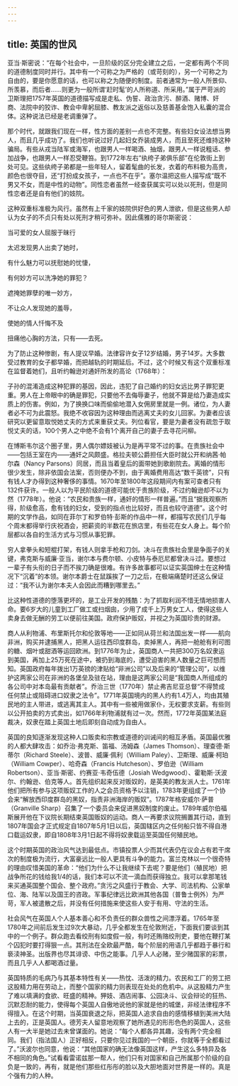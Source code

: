 ```yaml
---
---
---
```

title: 英国的世风
---




亚当·斯密说：“在每个社会中，一旦阶级的区分完全建立之后，一定都有两个不同的道德制度同时并行。其中有一个可称之为严格的（或苛刻的），另一个可称之为自由的，要是你愿意的话，也可以称之为随便的制度。前者通常为一般人所景仰、所羡慕，而后者……则更为一般所谓‘赶时髦’的人所称道、所采用。”属于严苛派的卫斯理把1757年英国的道德描写成是走私、伪誓、政治贪污、醉酒、赌博、奸商、法院中的狡诈、教会中卑躬屈膝、教友派之返俗以及慈善基金饱入私囊的混合体。这种说法已经是老调重弹了。

那个时代，就跟我们现在一样，性方面的差别一点也不完整。有些妇女设法想当男人，而且几乎成功了。我们也听说过好几起妇女乔装成男人，而且至死还维持这种骗局。有些从戎当陆军或海军，也跟男人一样喝酒、抽烟，跟男人一样说粗话、参加战争，也跟男人一样忍受鞭笞。到1772年左右“纨绔子弟俱乐部”在伦敦街上到处可见。这些纨绔子弟都是一些年轻人，留着髦曲的长发，衣着的布料极为高贵，颜色也很夺目，还“打扮成女孩子，一点也不在乎”。塞尔温把这些人描写成“既不男又不女，而是中性的动物”。同性恋者虽然一经查获属实可以处以死刑，但是同性恋者还是自有他们的妓院。

这种双重标准极为风行。虽然有上千家的妓院供好色的男人泄欲，但是这些男人却认为女子的不贞只有处以死刑才稍可弥补。因此儒雅的哥尔斯密说：

当可爱的女人屈服于昧行

太迟发现男人出卖了她时，

有什么魅力可以抚慰她的忧悽，

有何妙方可以洗净她的罪犯？

遮掩她罪孽的唯一妙方，

不让众人发现她的羞辱，

使她的情人忏悔不及

扭痛他心胸的方法，只有——去死。



为了防止这种惨剧，有人提议早婚。法律容许女子12岁结婚，男子14岁。大多数受过教育的女子都早婚，而把越轨的时期延后。不过，这个时候又有这个双重标准在监督着她们，且听约翰逊对通奸所发的高论（1768年）：

子孙的混淆造成这种犯罪的基因，因此，违犯了自己婚约的妇女远比男子罪犯更重。男人在上帝眼中的确是罪犯，只要他不去侮辱妻子，他就不算是给乃妻造成实质上的伤害。例如，为了换换口味而偷偷地潜入女佣房里就是一例。诸位，为人妻者必不可为此震怒。我绝不收容因为这种理由而逃离丈夫的女儿回家。为妻者应该研究以更留意取悦她丈夫的方式来重获丈夫。列位看官，要是为妻者没有疏忽于取悦丈夫的话，100个男人之中绝不会有1个离开自己的妻子去寻花问柳。



在博斯韦尔这个圈子里，男人偶尔嫖妓被认为是再平常不过的事。在贵族社会中——包括王室在内——通奸之风颇盛。格拉夫顿公爵担任大臣时就公开和纳茜·帕尔森（Nancy Parsons）同居，而且当着皇后的面带她到歌剧院去。离婚的情形很少发生，除非依国会法案，否则便办不到，由于离婚费用高达“数千英镑”，只有有钱人才办得到这种奢侈的事情。1670年至1800年这段期间内有案可查者只有132件获许。一般人以为平民阶级的道德可能优于贵族阶级，不过约翰逊却不以为然（1778年）。他说：“农民和贵族一样，通奸的情形一样普遍。”而且“据我观察所得，阶级愈高，愈有钱的妇女，受到的指点也比较好，而且也较守道德”。这个时期的文学作品，如同在菲尔丁和罗伯特·彭斯的作品中一样，都描写农民们几乎每个周末都得举行庆祝酒会，把薪资的半数花在旅店里，有些花在女人身上。每个阶层都以各自的生活方式与习惯从事犯罪。

穷人拿拳头和短棍打架，有钱人则拿手枪和刀剑。决斗在贵族社会里是争面子的关键，弗克斯与威廉·亚当，谢尔本与费尔顿、小皮特与泰厄尼都曾决斗过。要想过一辈子有头衔的日子而不挨刀确是很难。有许多故事都可以证实英国绅士在这种情况下“沉着”的本领。谢尔本爵士在鼠蹊挨了一刀之后，在极端痛楚时还这么保证过：“我不认为谢尔本夫人会因此而糟到哪里去。”

比这种性道德的堕落更坏的，是工业开发的残酷：为了抓取利润不惜无情地损害人命。要6岁大的儿童到工厂做工或扫烟囱，少用了成千上万男女工人，使得这些人卖身去做无酬的劳工以便前往美国。政府保护贩奴，并视之为英国珍贵的财源。

商人从利物浦、布里斯托尔和伦敦等地——正如同从荷兰和法国出发一样——航向非洲，购买并逮捕黑人，把黑人运往西印度群岛，卖掉黑人，再把一舱舱有利可图的糖、烟叶或甜酒等运回欧洲。到1776年为止，英国商人一共把300万名奴隶运到美国，再加上25万死在途中，被扔到海底的，遭受迫害的黑人数量之巨可想而知。英国政府每年拨出1万英镑的津贴给“非洲公司”以及后来的“管理公司”，以维护这两家公司在非洲的各堡垒及驻在站，理由是这两家公司是“我国商人所组成的各公司中对本岛最有贡献者”。乔治三世（1770年）禁止弗吉尼亚总督“不得赞成任何禁止或阻碍进口奴隶之法令”。1771年英国境内的黑人约有1.4万人，均由其殖民地的主人带进，或逃离其主人。其中有一些被用做家仆，无权要求支薪。有些则以公开拍卖的方式卖出，如1766年利物浦就有过一次。然而，1772年英国某法庭裁决，奴隶在踏上英国土地后即刻自动成为自由人。

英国的良知逐渐发现这种人口贩卖和宗教或道德的训诫间的相互矛盾。英国最优雅的人都大肆攻击：如乔治·弗克斯、笛福、汤姆森（James Thomson）、理查德·斯蒂尔（Richard Steele）、波普、威廉·佩利（William Paley）、卫斯理、威廉·柯珀（William Cowper）、哈奇森（Francis Hutcheson）、罗伯逊（William Robertson）、亚当·斯密、约赛亚·韦奇伍德（Josiah Wedgwood）、霍勒斯·沃波尔、约翰逊、伯克等人。首先组织起来反对贩奴的，是英美的教友派人士。1761年他们把所有参与这项贩奴工作的人之会员资格予以注销，1783年更组成了一个协会来“解放西印度群岛的黑奴，指责非洲海岸的贩奴”。1787年格安威尔·萨普（Granville Sharp）召集了一个委员会来促进黑奴制度的废止。1789年威尔伯福斯展开他在下议院长期结束英国贩奴的运动。商人一再要求议院搁置其行动，直到1807年国会才正式规定自1807年5月1日以后，英国辖区内之任何船只皆不得自港口载运奴隶，即自1808年3月1日起不得将奴隶载运至英国任何殖民地。

这个时期英国的政治风气达到最低点。市镇投票人少而其代表仍在议会占有若干席次的制度极为流行，大富豪远比一般人更具有斗争的能力。富兰克林以一个很奇特的理由叹惜美国的革命：“他们为什么不让我继续下去呢？要是他们（殖民地）把战争所花的钱给我1/4的话，我们本可以不流一滴血而获得独立。我可以拿那笔钱来买通英国整个国会、整个政府。”贪污之风盛行于教会、大学、司法机构、公家单位、海、陆军以及国王的咨政。军事纪律远比欧洲其他各国（普鲁士例外）为严苛，军人被遣散之后，并没有任何措施来使这些人安于有用、守法的生活。

社会风气在英国人个人基本善心和不负责任的群众兽性之间漂浮着。1765年至1780年之间前后发生过9次大暴动，几乎全都发生在伦敦附近，下面我们要谈到其中的一个例子。群众跑去看绞刑有如度假一般，有时还贿赂绞刑吏，要他在鞭打某个囚犯时要打得狠一点。其刑法在全欧最严酷，每个阶层的用语几乎都趋于暴行和亵渎神圣。出版界也尽其诽谤、中伤之能事。几乎人人必赌，至少赌国家的彩票，而且几乎人人都喝酒过量。

英国特质的毛病乃与其基本特性有关——热忱、活泼的精力。农民和工厂的劳工把这股精力用在劳动上，而整个国家的精力则表现在处处的危机中。从这股精力产生了难以填满的食欲、旺盛的精神。狎妓、酒店闹事、公园决斗、议会辩论的狂热、沉默忍耐的能力，使得每个英国人自傲地说他的家就是他的城堡，非经法律程序不得擅入。在这个时期，当英国衰退之际，把英国人追求自由的感情移植到美洲大陆上去的，正是英国人。德芳夫人留意地观察了她所遇见的形形色色的英国人，这些人有一大半是她过去未曾谋面的。她说：“每个人都各异其趣，没有两个完全相同。我们（指法国人）正好相反，只要你见过我国的一个朝臣，你就等于全都看过了。”沃波尔也同意，他说：“其他国家的确无法像英国这样，产生这么多特异及各不相同的角色。”试看看雷诺兹那一帮人，他们只有对国家和自己所属那个阶级的自负是一致的，再有，就是他们那些红彤彤的脸以及大胆地面对世界是一样的。真是个强有力的人种。